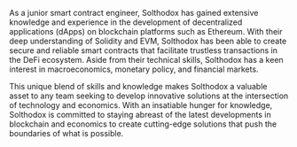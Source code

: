 As a junior smart contract engineer, Solthodox has gained extensive knowledge
and experience in the development of decentralized applications (dApps) on
blockchain platforms such as Ethereum. With their deep understanding of Solidity
and EVM, Solthodox has been able to create secure and reliable smart contracts
that facilitate trustless transactions in the DeFi ecosystem. Aside from their
technical skills, Solthodox has a keen interest in macroeconomics, monetary
policy, and financial markets.

This unique blend of skills and knowledge makes Solthodox a valuable asset to
any team seeking to develop innovative solutions at the intersection of
technology and economics. With an insatiable hunger for knowledge, Solthodox is
committed to staying abreast of the latest developments in blockchain and
economics to create cutting-edge solutions that push the boundaries of what is
possible.
